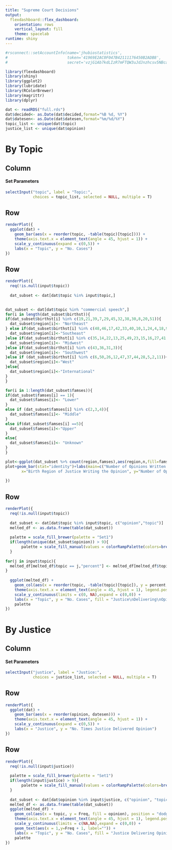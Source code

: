 ```yaml
---
title: "Supreme Court Decisions"
output: 
  flexdashboard::flex_dashboard:
    orientation: rows
    vertical_layout: fill
    theme: spacelab
runtime: shiny
---
```

```r
#rsconnect::setAccountInfo(name='jhubiostatistics',
#                          token='41969E2AC0F047B42111176450B2ADB8',
#                          secret='vzjG1Ab7kdLIzR7mFTQW3uJdJnzhcsv5NBcanzXs')

library(flexdashboard)
library(shiny)
library(ggplot2)
library(lubridate)
library(RColorBrewer)
library(magrittr)
library(dplyr)

dat <- readRDS("full.rds")
dat$decided<- as.Date(dat$decided,format="%B %d, %Y")
dat$datesen<- as.Date(dat$datesen,format="%m/%d/%Y")
topic_list <- unique(dat$topic)
justice_list <- unique(dat$opinion)
```

By Topic
=======================================================================

Column {.sidebar}
-----------------------------------------------------------------------

#### Set Parameters
```r
selectInput("topic", label = "Topic:",
            choices = topic_list, selected = NULL, multiple = T)
```

Row
-----------------------------------------------------------------------

```r
renderPlot({
  ggplot(dat) + 
    geom_bar(aes(x = reorder(topic, -table(topic)[topic]))) + 
    theme(axis.text.x = element_text(angle = 45, hjust = 1)) + 
    scale_y_continuous(expand = c(0,5)) + 
    labs(x = "Topic", y = "No. Cases")
})
```


Row
-----------------------------------------------------------------------

```r
renderPlot({
  req(!is.null(input$topic))
  
  dat_subset <- dat[dat$topic %in% input$topic,]
  

dat_subset <- dat[dat$topic %in% "commercial speech",]
for(i in length(dat_subset$birthst)){
if(dat_subset$birthst[i] %in% c(19,21,39,7,29,45,32,38,30,8,20,51)){
  dat_subset$region[i]<- "Northeast"
} else if(dat_subset$birthst[i] %in% c(48,46,17,42,33,40,10,1,24,4,18,9)){
  dat_subset$region[i]<-"Southeast"
}else if(dat_subset$birthst[i] %in% c(35,14,22,13,25,49,23,15,16,27,41,34)){
  dat_subset$region[i]<- "Midwest"
}else if(dat_subset$birthst[i] %in% c(43,36,31,3)){
  dat_subset$region[i]<- "Southwest"
}else if (dat_subset$birthst[i] %in% c(6,50,26,12,47,37,44,28,5,2,11)){
  dat_subset$region[i]<-"West"
}else{
  dat_subset$region[i]<-"International"
}
}

for(i in 1:length(dat_subset$famses)){
if(dat_subset$famses[i] == 1){
  dat_subset$famses[i]<- "Lower"
}
else if (dat_subset$famses[i] %in% c(2,3,4)){
  dat_subset$famses[i]<- "Middle"
}
else if(dat_subset$famses[i] ==5){
  dat_subset$famses[i]<-"Upper"
}
else{
  dat_subset$famses[i]<- "Unknown"
}
}

plot<-ggplot(dat_subset %>% count(region,famses),aes(region,n,fill=famses))
plot+geom_bar(stat="identity")+labs(main=c("Number of Opinions Written on",input$topic,"By Birth Region of JusticeWriting the Opinion and Socioeconomic Status of the Justice's Family"),
       x="Birth Region of Justice Writing the Opinion", y="Number of Opinions Written")+guides(fill=guide_legend(title="Family's Socioeconomic Status"))
    
})
```

Row
-----------------------------------------------------------------------

```r
renderPlot({
  req(!is.null(input$topic))
  
  dat_subset <- dat[dat$topic %in% input$topic, c("opinion","topic")]
  melted_df <- as.data.frame(table(dat_subset))
  
  palette = scale_fill_brewer(palette = "Set1")
  if(length(unique(dat_subset$opinion)) > 9){ 
       palette = scale_fill_manual(values = colorRampPalette(colors=brewer.pal(9, "Set1"))(length(unique(dat_subset$opinion))))
  }
  
for(j in input$topic){
  melted_df[melted_df$topic == j,"percent"] <- melted_df[melted_df$topic == j,"Freq"]*100 / sum(melted_df[melted_df$topic == j,"Freq"])
}
  
  ggplot(melted_df) + 
    geom_col(aes(x = reorder(topic, -table(topic)[topic]), y = percent, fill = opinion)) + 
    theme(axis.text.x = element_text(angle = 45, hjust = 1), legend.position = "bottom") + 
    scale_y_continuous(limits = c(0, NA),expand = c(0,0)) + 
    labs(x = "Topic", y = "No. Cases", fill = "Justice\nDelivering\nOpinion") +
    palette
})
```

By Justice
================================================================

Column {.sidebar}
----------------------------------------------------------------

#### Set Parameters
```r
selectInput("justice", label = "Justice:",
            choices = justice_list, selected = NULL, multiple = T)
```

Row
-----------------------------------------------------------------------

```r
renderPlot({
  ggplot(dat) + 
    geom_bar(aes(x = reorder(opinion, datesen))) + 
    theme(axis.text.x = element_text(angle = 45, hjust = 1)) + 
    scale_y_continuous(expand = c(0,5)) + 
    labs(x = "Justice", y = "No. Times Justice Delivered Opinion")
})
```

Row
-----------------------------------------------------------------------

```r
renderPlot({
  req(!is.null(input$justice))
  
  palette = scale_fill_brewer(palette = "Set1")
  if(length(input$justice) > 9){ 
       palette = scale_fill_manual(values = colorRampPalette(colors=brewer.pal(9, "Set1"))(length(input$justice)))
  }
  
  dat_subset <- dat[dat$opinion %in% input$justice, c("opinion", "topic")]
  melted_df <- as.data.frame(table(dat_subset))
  ggplot(melted_df) + 
    geom_col(aes(x = topic, y = Freq, fill = opinion), position = "dodge") + 
    theme(axis.text.x = element_text(angle = 45, hjust = 1), legend.position = "bottom", panel.background = element_blank(), axis.line = element_line(), panel.grid.major.y = element_line(color = "grey90")) +
    scale_y_continuous(limits = c(NA,NA),expand = c(0,0)) +
    geom_text(aes(x = 1,y=Freq + 1, label="")) +
    labs(x = "Topic", y = "No. Cases", fill = "Justice Delivering Opinion") +
    palette
})
```